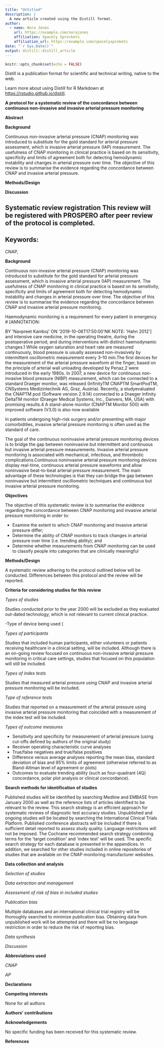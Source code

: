 ```yaml
---
title: "Untitled"
description: |
  A new article created using the Distill format.
author:
  - name: Nora Jones 
    url: https://example.com/norajones
    affiliation: Spacely Sprockets
    affiliation_url: https://example.com/spacelysprokets
date: "`r Sys.Date()`"
output: distill::distill_article
---
```


```r
knitr::opts_chunk$set(echo = FALSE)
```

Distill is a publication format for scientific and technical writing, native to the web. 

Learn more about using Distill for R Markdown at <https://rstudio.github.io/distill>.

**A protocol for a systematic review of the concordance between**  **continuous non-invasive and invasive arterial pressure monitoring**

**Abstract**

**Background**

Continuous non-invasive arterial pressure (CNAP) monitoring was introduced to substitute for the gold standard for arterial pressure assessment, which is invasive arterial pressure (IAP) measurement. The usefulness of CNAP monitoring in clinical practice is based on its sensitivity, specificity and limits of agreement both for detecting hemodynamic instability and changes in arterial pressure over time. The objective of this review is to summarise the evidence regarding the concordance between CNAP and invasive arterial pressure.

**Methods/Design**

**Discussion**

## Systematic review registration This review will be registered with PROSPERO after peer review of the protocol is completed.

## Keywords:

CNAP,



**Background**

Continuous non-invasive arterial pressure (CNAP) monitoring was introduced to substitute for the gold standard for arterial pressure assessment, which is invasive arterial pressure (IAP) measurement. The usefulness of CNAP monitoring in clinical practice is based on its sensitivity, specificity and limits of agreement both for detecting hemodynamic instability and changes in arterial pressure over time. The objective of this review is to summarise the evidence regarding the concordance between CNAP and invasive arterial pressure monitoring.

Haemodynamic monitoring is a requirement for every patient in emergency
#
[ANNOTATION:

BY &#39;Navpreet Kamboj&#39;
ON &#39;2019-10-06T17:50:00&#39;NK
NOTE: &#39;Hahn 2012&#39;]
and intensive care medicine, in the operating theatre, during the postoperative period, and during interventions with distinct haemodynamic changes.1 While oxygen saturation and heart rate are measured continuously, blood pressure is usually assessed non-invasively by intermittent oscillometric measurement every 3–10 min.The first devices for the measurement of the arterial pressure waveform at the finger, based on the principle of arterial wall unloading developed by Penaz,2 were introduced in the early 1980s. In 2007, a new device for continuous non-invasive blood pressure (NIBP) measurement, which can be connected to a standard Draeger monitor, was released (InfinityTM CNAPTM SmartPodTM, CNSystems Medizintechnik AG, Graz, Austria). Recently, a studyevaluated the CNAPTM pod (Software version 2.9.14) connected to a Draeger Infinity DeltaTM monitor (Draeger Medical Systems, Inc., Danvers, MA, USA) with promising results.4 A stand-alone monitor (CNAPTM Monitor 500) with improved software (V3.0) is also now available

In patients undergoing high-risk surgery and/or presenting with major comorbidities, invasive arterial pressure monitoring is often used as the standard of care.

The goal of the continuous noninvasive arterial pressure monitoring devices is to bridge the gap between noninvasive but intermittent and continuous but invasive arterial pressure measurements. Invasive arterial pressure monitoring is associated with mechanical, infectious, and thrombotic complications.Continuous noninvasive arterial pressure monitoring devices display real-time, continuous arterial pressure waveforms and allow noninvasive beat-to-beat arterial pressure measurement. The main advantage of these technologies is that they can bridge the gap between noninvasive but intermittent oscillometric techniques and continuous but invasive arterial pressure monitoring.



**Objectives**

The objective of this systematic review is to summarise the evidence regarding the concordance between CNAP monitoring and invasive arterial pressure monitoring in order to:

- Examine the extent to which CNAP monitoring and invasive arterial pressure differ;
- Determine the ability of CNAP monitors to track changes in arterial pressure over time (i.e. trending ability); and
- Determine whether measurements from CNAP monitoring can be used to classify people into categories that are clinically meaningful

**Methods/Design**

A systematic review adhering to the protocol outlined below will be conducted. Differences between this protocol and the review will be reported.

**Criteria for considering studies for this review**

_Types of studies_

Studies conducted prior to the year 2000 will be excluded as they evaluated out-dated technology, which is not relevant to current clinical practice.

-Type of device being used (

_Types of participants_

Studies that included human participants, either volunteers or patients receiving healthcare in a clinical setting, will be included.  Although there is an on-going review focused on continuous non-invasive arterial pressure monitoring in critical care settings, studies that focused on this population will still be included.

_Types of index tests_

Studies that measured arterial pressure using CNAP and invasive arterial pressure monitoring will be included.

_Type of reference tests_

Studies that reported on a measurement of the arterial pressure using invasive arterial pressure monitoring that coincided with a measurement of the index test will be included.

_Types of outcome measures_

- Sensitivity and specificity for measurement of arterial pressure (using cut-offs defined by authors of the original study)
- Receiver operating characteristic curve analyses
- True/false negatives and true/false positives
- Difference versus average analyses reporting the mean bias, standard deviation of bias and 95% limits of agreement (otherwise referred to as Bland-Altman level of agreement or plots)
- Outcomes to evaluate trending ability (such as four-quadrant (4Q) concordance, polar plot analysis or clinical concordance).

**Search methods for identification**  **of studies**

Published studies will be identified by searching Medline and EMBASE from January 2000 as well as the reference lists of articles identified to be relevant to the review. This search strategy is an efficient approach for systematic reviews of diagnostic test accuracy studies. Unpublished and ongoing studies will be located by searching the International Clinical Trials Platform. Published conference abstracts will be included if there is sufficient detail reported to assess study quality. Language restrictions will not be imposed. The Cochrane recommended search strategy combining terms for the &#39;target condition&#39; and &#39;index test&#39; will be used. The specific search strategy for each database is presented in the appendices. In addition, we searched for other studies included in online repositories of studies that are available on the CNAP monitoring manufacturer websites.

**Data collection and analysis**

_Selection of studies_

_Data extraction and management_

_Assessment of risk of bias in included studies_

_Publication bias_

Multiple databases and an international clinical trial registry will be thoroughly searched to minimize publication bias. Obtaining data from unpublished work will be attempted and there will be no language restriction in order to reduce the risk of reporting bias.

_Data synthesis_

_Discussion_

**Abbreviations used**

_CNAP_

_AP_

**Declarations**

**Competing interests**

None for all authors

**Authors&#39; contributions**

**Acknowledgements**

No specific funding has been received for this systematic review.

**References**

